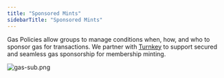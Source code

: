 ```yaml
---
title: "Sponsored Mints"
sidebarTitle: "Sponsored Mints"
---
```


Gas Policies allow groups to manage conditions when, how, and who to sponsor gas for transactions. We partner with [Turnkey](https://www.turnkey.io/) to support secured and seamless gas sponsorship for membership minting.

![gas-sub.png](https://station-images.nyc3.digitaloceanspaces.com/b39b1990-ed0c-45a4-ba39-128d6c17c4b3.png)

